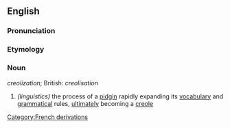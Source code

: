 ==English==

===Pronunciation===
{{substub}}

===Etymology===
{{etystub}}

===Noun===
''creolization''; British: ''creolisation''

# ''(linguistics)'' the process of a [[pidgin]] rapidly expanding its [[vocabulary]] and [[grammar|grammatical]] rules, [[ultimate]]ly becoming a [[creole]]

[[Category:French derivations]]